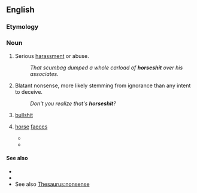 ==English==

===Etymology===
{{compound|horse|shit|lang=en}}

===Noun===
{{en-noun|-}}

# {{lb|en|vulgar|slang}} Serious [[harassment]] or abuse.
#: ''That scumbag dumped a whole carload of '''horseshit''' over his associates.''
# {{lb|en|vulgar|slang}} Blatant nonsense, more likely stemming from ignorance than any intent to deceive.
#: ''Don't you realize that's '''horseshit'''?''
# {{lb|en|vulgar|slang}} [[bullshit]]
# {{lb|en|literally}} [[horse]] [[faeces]]
#* {{quote-book|year=2001|author=Gil Roscoe|title=Company of Thieves|url=https://books.google.com/books?id=qP0u_f4Wm04C|page=54|pageurl=https://books.google.com/books?id=qP0u_f4Wm04C&dq=%22horseshit%22|passage=A huge one. It was my job to mix the '''horseshit''' in with the soil. Great big wheelbarrows full of '''horseshit'''. We used to drive around to farms that had horses and ask them if we could shovel up their '''horseshit'''.}}
#* {{quote-book|year=2012|author=Laurel Dewey|title=Betty's (Little Basement) Garden|url=https://books.google.com/books?id=d21Irx2h9y4C|page=253|pageurl=https://books.google.com/books?id=d21Irx2h9y4C&pg=PA253&dq=%22horseshit%22|passage=The aroma was a mix of cedar, hay and '''horseshit''' but somehow, Betty found it pleasantly intoxicating.}}

====See also====
* {{l|en|bullshit}}
* {{l|en|chickenshit}}
* See also [[Thesaurus:nonsense]]